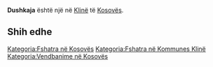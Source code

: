 {{Fshat në 
 | Emri                = Dushkaja
 | EmriAlt                = 
 | NAME_SHORT_FORM=      
 | NAME_GENERIC=      
 | NAME_SORT_NAME_RO=      DUSHKAJA
 | FULL_NAME_RO = Dushkaja
 | FULL_NAME_ND_RO=Dushkaja
 | SORT_NAME_RG=DUSHKAJA
 | FULL_NAME_RG=Dushkaja
 | FULL_NAME_ND_RG=Dushkaja
 | SRP_NAME_SHORT_FORM=      
 | SRP_NAME_GENERIC=      
 | SRP_NAME_SORT_NAME_RO=      
 | SRP_FULL_NAME_RO = 
 | SRP_FULL_NAME_ND_RO=
 | SRP_SORT_NAME_RG=
 | SRP_FULL_NAME_RG=
 | SRP_FULL_NAME_ND_RG=
 | Emri (Rasa dhanore) = 
 | Figura              = 
 | Shteti              = Kosovo
 | Komuna              = Klinë
 | Kodi postar         = 
 | Sipërfaqja          = 

 | Popullsia           = 

 | Regj. i popullsisë  = 
 | Dend. e popullsisë  = 
 | Faqja zyrtare       = 
 <!--- Koordinatat ----> 
 | Gjerësia            = 42.268611
 | Gjatësia            = 21.242778
 | Lartësia            = 
}}
'''Dushkaja''' është një [[]] në [[Klinë]] të [[Kosovës]].

<!-- == Gjeografia == -->
<!-- == Historia == -->
<!-- == Demografia == -->
== Shih edhe ==
{{Komuna Klinë}}
{{Kosovo-Administrata-Cung}}

[[Kategoria:Fshatra në Kosovës]]
[[Kategoria:Fshatra në Kommunes Klinë]]
[[Kategoria:Vendbanime në Kosovës]]